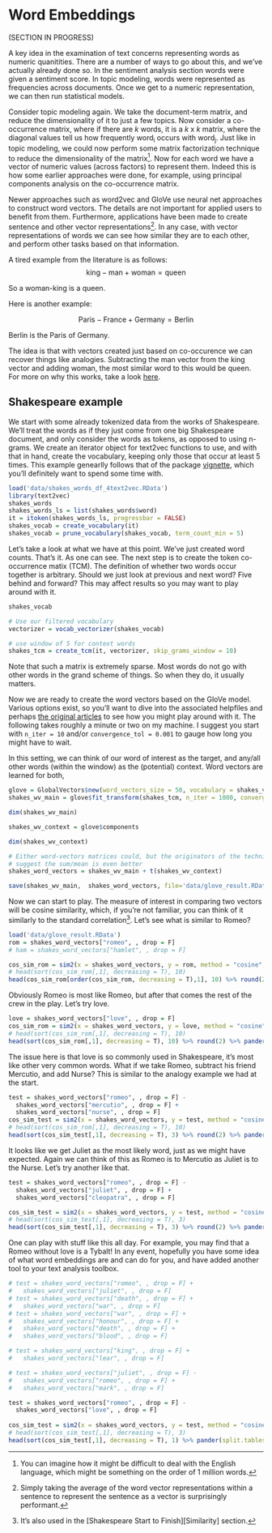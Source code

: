 # Word Embeddings

(SECTION IN PROGRESS)

A key idea in the examination of text concerns representing words as numeric quanitities.  There are a number of ways to go about this, and we've actually already done so.  In the sentiment analysis section words were given a sentiment score.  In topic modeling, words were represented as frequencies across documents.  Once we get to a numeric representation, we can then run statistical models.

Consider topic modeling again. We take the document-term matrix, and reduce the dimensionality of it to just a few topics.  Now consider a <span class="emph">co-occurrence matrix</span>, where if there are $k$ words, it is a $k$ x $k$ matrix, where the diagonal values tell us how frequently word<sub>i</sub> occurs with word<sub>j</sub>.  Just like in topic modeling, we could now perform some matrix factorization technique to reduce the dimensionality of the matrix[^wordsinenglish].  Now for each word we have a vector of numeric values (across factors) to represent them.  Indeed this is how some earlier approaches were done, for example, using principal components analysis on the co-occurrence matrix.

Newer approaches such as <span class="emph">word2vec</span> and <span class="emph">GloVe</span> use neural net approaches to construct word vectors.  The details are not important for applied users to benefit from them.  Furthermore, applications have been made to create sentence and other vector representations[^avgw2v].  In any case, with vector representations of words we can see how similar they are to each other, and perform other tasks based on that information.

A tired example from the literature is as follows:
$$\mathrm{king - man + woman = queen}$$

So a woman-king is a queen. 

Here is another example:

$$\mathrm{Paris - France + Germany = Berlin}$$

Berlin is the Paris of Germany.

The idea is that with vectors created just based on co-occurence we can recover things like analogies.  Subtracting the man vector from the king vector and adding woman, the most similar word to this would be queen.  For more on why this works, take a look [here](http://p.migdal.pl/2017/01/06/king-man-woman-queen-why.html).


## Shakespeare example

We start with some already tokenized data from the works of Shakespeare.  We'll treat the words as if they just come from one big Shakespeare document, and only consider the words as tokens, as opposed to using n-grams. We create an iterator object for <span class="pack">text2vec</span> functions to use, and with that in hand, create the vocabulary, keeping only those that occur at least 5 times.   This example genearlly follows that of the package [vignette](http://text2vec.org/glove.html), which you'll definitely want to spend some time with.

```r
load('data/shakes_words_df_4text2vec.RData')
library(text2vec)
shakes_words
shakes_words_ls = list(shakes_words$word)
it = itoken(shakes_words_ls, progressbar = FALSE)
shakes_vocab = create_vocabulary(it)
shakes_vocab = prune_vocabulary(shakes_vocab, term_count_min = 5)
```

Let's take a look at what we have at this point.  We've just created word counts. That's it.  As one can see. The next step is to create the token co-occurrence matix (TCM).  The definition of whether two words occur together is arbitrary.  Should we just look at previous and next word? Five behind and forward?  This may affect results so you may want to play around with it.

```r
shakes_vocab

# Use our filtered vocabulary
vectorizer = vocab_vectorizer(shakes_vocab)

# use window of 5 for context words
shakes_tcm = create_tcm(it, vectorizer, skip_grams_window = 10)
```

Note that such a matrix is extremely sparse.  Most words do not go with other words in the grand scheme of things. So when they do, it usually matters.  

Now we are ready to create the word vectors based on the GloVe model. Various options exist, so you'll want to dive into the associated helpfiles and perhaps [the original articles](http://nlp.stanford.edu/projects/glove/) to see how you might play around with it.  The following takes roughly a minute or two on my machine.  I suggest you start with `n_iter = 10` and/or `convergence_tol = 0.001` to gauge how long you might have to wait.

In this setting, we can think of our word of interest as the target, and any/all other words (within the window) as the (potential) context. Word vectors are learned for both,

```r
glove = GlobalVectors$new(word_vectors_size = 50, vocabulary = shakes_vocab, x_max = 10)
shakes_wv_main = glove$fit_transform(shakes_tcm, n_iter = 1000, convergence_tol = 0.00001)

dim(shakes_wv_main)

shakes_wv_context = glove$components

dim(shakes_wv_context)

# Either word-vectors matrices could, but the originators of the technique
# suggest the sum/mean is even better
shakes_word_vectors = shakes_wv_main + t(shakes_wv_context)

save(shakes_wv_main,  shakes_word_vectors, file='data/glove_result.RData')
```


Now we can start to play.   The measure of interest in comparing two vectors will be <span class="emph">cosine similarity</span>, which, if you're not familiar, you can think of it similarly to the standard correlation[^shakescosine].  Let's see what is similar to Romeo?

```r
load('data/glove_result.RData')
rom = shakes_word_vectors["romeo", , drop = F]
# ham = shakes_word_vectors["hamlet", , drop = F]

cos_sim_rom = sim2(x = shakes_word_vectors, y = rom, method = "cosine", norm = "l2")
# head(sort(cos_sim_rom[,1], decreasing = T), 10)
head(cos_sim_rom[order(cos_sim_rom, decreasing = T),1], 10) %>% round(2) %>% pander(split.tables=Inf, split.cells=Inf)
```

Obviously Romeo is most like Romeo, but after that comes the rest of the crew in the play.  Let's try love.

```r
love = shakes_word_vectors["love", , drop = F]
cos_sim_rom = sim2(x = shakes_word_vectors, y = love, method = "cosine", norm = "l2")
# head(sort(cos_sim_rom[,1], decreasing = T), 10)
head(sort(cos_sim_rom[,1], decreasing = T), 10) %>% round(2) %>% pander(split.tables=Inf, split.cells=Inf)
```

The issue here is that love is so commonly used in Shakespeare, it's most like other very common words.  What if we take Romeo, subtract his friend Mercutio, and add Nurse?  This is similar to the analogy example we had at the start.

```r
test = shakes_word_vectors["romeo", , drop = F] -
  shakes_word_vectors["mercutio", , drop = F] +
  shakes_word_vectors["nurse", , drop = F]
cos_sim_test = sim2(x = shakes_word_vectors, y = test, method = "cosine", norm = "l2")
# head(sort(cos_sim_rom[,1], decreasing = T), 10)
head(sort(cos_sim_test[,1], decreasing = T), 3) %>% round(2) %>% pander(split.tables=Inf, split.cells=Inf)
```

It looks like we get Juliet as the most likely word, just as we might have expected.  Again we can think of this as Romeo is to Mercutio as Juliet is to the Nurse. Let's try another like that.  


```r
test = shakes_word_vectors["romeo", , drop = F] - 
  shakes_word_vectors["juliet", , drop = F] + 
  shakes_word_vectors["cleopatra", , drop = F] 

cos_sim_test = sim2(x = shakes_word_vectors, y = test, method = "cosine", norm = "l2")
# head(sort(cos_sim_test[,1], decreasing = T), 3)
head(sort(cos_sim_test[,1], decreasing = T), 3) %>% round(2) %>% pander(split.tables=Inf, split.cells=Inf)
```

One can play with stuff like this all day.  For example, you may find that a Romeo without love is a Tybalt!  In any event, hopefully you have some idea of what word embeddings are and can do for you, and have added another tool to your text analysis toolbox.


```r
# test = shakes_word_vectors["romeo", , drop = F] + 
#   shakes_word_vectors["juliet", , drop = F]
# test = shakes_word_vectors["death", , drop = F] +
#   shakes_word_vectors["war", , drop = F]
# test = shakes_word_vectors["war", , drop = F] +
#   shakes_word_vectors["honour", , drop = F] +
#   shakes_word_vectors["death", , drop = F] +
#   shakes_word_vectors["blood", , drop = F]

# test = shakes_word_vectors["king", , drop = F] +
#   shakes_word_vectors["lear", , drop = F] 

# test = shakes_word_vectors["juliet", , drop = F] -
#   shakes_word_vectors["romeo", , drop = F] +
#   shakes_word_vectors["mark", , drop = F]

test = shakes_word_vectors["romeo", , drop = F] - 
  shakes_word_vectors["love", , drop = F] 
  
cos_sim_test = sim2(x = shakes_word_vectors, y = test, method = "cosine", norm = "l2")
# head(sort(cos_sim_test[,1], decreasing = T), 3)
head(sort(cos_sim_test[,1], decreasing = T), 1) %>% pander(split.tables=Inf, split.cells=Inf)
```









[^wordsinenglish]: You can imagine how it might be difficult to deal with the English language, which might be something on the order of 1 million words.

[^avgw2v]: Simply taking the average of the word vector representations within a sentence to represent the sentence as a vector is surprisingly performant.  

[^shakescosine]: It's also used in the [Shakespeare Start to Finish][Similarity] section.